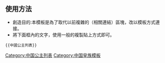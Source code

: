 {{Navbox
| name  = 中國公主列表
| title = [[中國公主列表]]
| image = 
| state = collapsed
| style = width: 40%
| group1= [[漢朝|兩漢]]
| list1 = [[漢朝公主列表]]
| group2 = [[隋朝]]、[[唐朝]]
| list2  = [[隋唐公主列表]]
| group3 = [[宋朝|兩宋]]
| list3  = [[宋朝公主列表]]
| group4 = [[遼朝]]、[[金朝]]
| list4  = [[遼金公主列表]]
| group5 = [[元朝]]
| list5  = [[元朝公主列表]]
| group6 = [[明朝]]
| list6  = [[明朝公主列表]]
| group7 = [[清朝]]
| list7  = [[清朝公主列表]]
| below  = 相關列表：[[中國君主列表]] - [[中国和亲女性列表]]
}}
<noinclude>

==使用方法==
*創造目的:本模板是為了取代以前複雜的（相關連結）區塊，改以模板方式連接。
*將下面框內的文字，使用一般的複製貼上方式即可。
<pre>{{中國公主列表}}</pre>
[[Category:中国公主列表]]
[[Category:中国皇族模板]]
</noinclude>